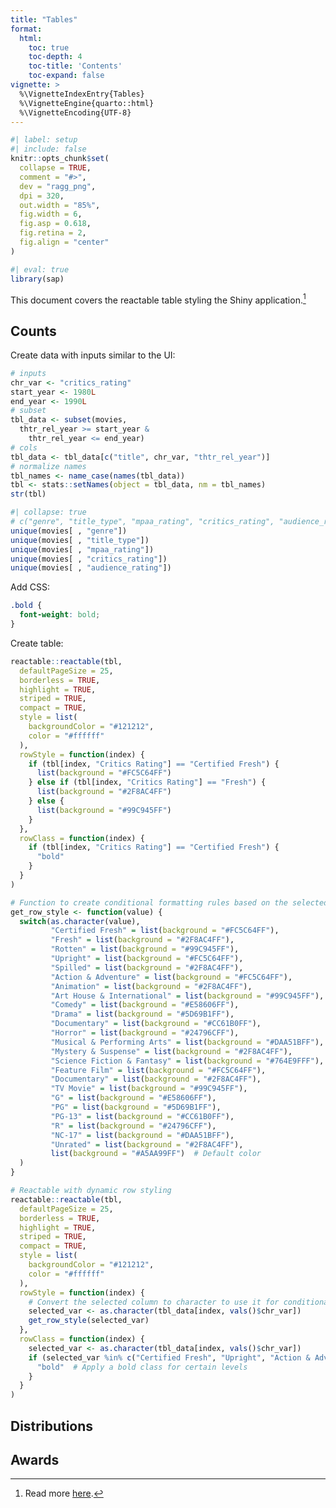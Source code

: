 ```yaml
---
title: "Tables"
format: 
  html:
    toc: true
    toc-depth: 4
    toc-title: 'Contents'
    toc-expand: false
vignette: >
  %\VignetteIndexEntry{Tables}
  %\VignetteEngine{quarto::html}
  %\VignetteEncoding{UTF-8}
---
```



```r
#| label: setup
#| include: false
knitr::opts_chunk$set(
  collapse = TRUE,
  comment = "#>",
  dev = "ragg_png",
  dpi = 320, 
  out.width = "85%",
  fig.width = 6,
  fig.asp = 0.618,
  fig.retina = 2,
  fig.align = "center"
)
```

```r
#| eval: true
library(sap)
```


This document covers the reactable table styling the Shiny application.[^table-style-ref]

## Counts

Create data with inputs similar to the UI:

```r
# inputs
chr_var <- "critics_rating"
start_year <- 1980L 
end_year <- 1990L
# subset
tbl_data <- subset(movies,
  thtr_rel_year >= start_year &
    thtr_rel_year <= end_year)
# cols
tbl_data <- tbl_data[c("title", chr_var, "thtr_rel_year")]
# normalize names
tbl_names <- name_case(names(tbl_data))
tbl <- stats::setNames(object = tbl_data, nm = tbl_names)
str(tbl)
```

```r
#| collapse: true
# c("genre", "title_type", "mpaa_rating", "critics_rating", "audience_rating")
unique(movies[ , "genre"])
unique(movies[ , "title_type"])
unique(movies[ , "mpaa_rating"])
unique(movies[ , "critics_rating"])
unique(movies[ , "audience_rating"])
```


Add CSS:

```css
.bold {
  font-weight: bold;
}
```

Create table:

```r
reactable::reactable(tbl, 
  defaultPageSize = 25,
  borderless = TRUE,
  highlight = TRUE,
  striped = TRUE,
  compact = TRUE,
  style = list(
    backgroundColor = "#121212",
    color = "#ffffff"
  ),
  rowStyle = function(index) {
    if (tbl[index, "Critics Rating"] == "Certified Fresh") {
      list(background = "#FC5C64FF")
    } else if (tbl[index, "Critics Rating"] == "Fresh") {
      list(background = "#2F8AC4FF")
    } else {
      list(background = "#99C945FF")
    }
  },
  rowClass = function(index) {
    if (tbl[index, "Critics Rating"] == "Certified Fresh") {
      "bold"
    }
  }
)
```

```r
# Function to create conditional formatting rules based on the selected variable
get_row_style <- function(value) {
  switch(as.character(value),
         "Certified Fresh" = list(background = "#FC5C64FF"),
         "Fresh" = list(background = "#2F8AC4FF"),
         "Rotten" = list(background = "#99C945FF"),
         "Upright" = list(background = "#FC5C64FF"),
         "Spilled" = list(background = "#2F8AC4FF"),
         "Action & Adventure" = list(background = "#FC5C64FF"),
         "Animation" = list(background = "#2F8AC4FF"),
         "Art House & International" = list(background = "#99C945FF"),
         "Comedy" = list(background = "#E58606FF"),
         "Drama" = list(background = "#5D69B1FF"),
         "Documentary" = list(background = "#CC61B0FF"),
         "Horror" = list(background = "#24796CFF"),
         "Musical & Performing Arts" = list(background = "#DAA51BFF"),
         "Mystery & Suspense" = list(background = "#2F8AC4FF"),
         "Science Fiction & Fantasy" = list(background = "#764E9FFF"),
         "Feature Film" = list(background = "#FC5C64FF"),
         "Documentary" = list(background = "#2F8AC4FF"),
         "TV Movie" = list(background = "#99C945FF"),
         "G" = list(background = "#E58606FF"),
         "PG" = list(background = "#5D69B1FF"),
         "PG-13" = list(background = "#CC61B0FF"),
         "R" = list(background = "#24796CFF"),
         "NC-17" = list(background = "#DAA51BFF"),
         "Unrated" = list(background = "#2F8AC4FF"),
         list(background = "#A5AA99FF")  # Default color
  )
}

# Reactable with dynamic row styling
reactable::reactable(tbl,
  defaultPageSize = 25,
  borderless = TRUE,
  highlight = TRUE,
  striped = TRUE,
  compact = TRUE,
  style = list(
    backgroundColor = "#121212",
    color = "#ffffff"
  ),
  rowStyle = function(index) {
    # Convert the selected column to character to use it for conditional formatting
    selected_var <- as.character(tbl_data[index, vals()$chr_var])
    get_row_style(selected_var)
  },
  rowClass = function(index) {
    selected_var <- as.character(tbl_data[index, vals()$chr_var])
    if (selected_var %in% c("Certified Fresh", "Upright", "Action & Adventure")) {
      "bold"  # Apply a bold class for certain levels
    }
  }
)

```


## Distributions 

## Awards

[^table-style-ref]: Read more [here](https://glin.github.io/reactable/articles/examples.html#conditional-styling).
